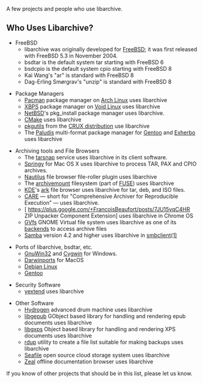 A few projects and people who use libarchive.

== Who Uses Libarchive? ==

* FreeBSD
** libarchive was originally developed for [http://freebsd.org/ FreeBSD]; it was first released with FreeBSD 5.3 in November 2004.
** bsdtar is the default system tar starting with FreeBSD 6
** bsdcpio is the default system cpio starting with FreeBSD 8
** Kai Wang's "ar" is standard with FreeBSD 8
** Dag-Erling Smørgrav's "unzip" is standard with FreeBSD 8

* Package Managers
** [http://www.archlinux.org/pacman/ Pacman] package manager on [http://www.archlinux.org/ Arch Linux] uses libarchive
** [http://xtraeme.github.io/xbps XBPS] package manager on [http://www.voidlinux.eu/ Void Linux] uses libarchive
** [http://www.netbsd.org/ NetBSD]'s pkg_install package manager uses libarchive.
** [http://cmake.org/ CMake] uses libarchive
** [http://crux.nu/gitweb/?p=tools/pkgutils.git pkgutils] from the [http://crux.nu/ CRUX distribution] use libarchive
** The [http://paludis.pioto.org/ Paludis] multi-format package manager for [http://www.gentoo.org/ Gentoo] and [http://www.exherbo.org/ Exherbo] uses libarchive

* Archiving tools and File Browsers
** The [http://www.tarsnap.com/ tarsnap] service uses libarchive in its client software.
** [http://www.springyarchiver.com Springy] for Mac OS X uses libarchive to process TAR, PAX and CPIO archives.
** [http://projects.gnome.org/nautilus/ Nautilus] file browser file-roller plugin uses libarchive
** The [http://www.cybernoia.de/software/archivemount/ archivemount] filesystem (part of [http://fuse.sourceforge.net/ FUSE]) uses libarchive
** [http://kde.org/ KDE]'s [http://utils.kde.org/projects/ark/ ark] file browser uses libarchive for tar, deb, and ISO files.
** [http://reproducible.io/ CARE] — short for "Comprehensive Archiver for Reproducible Execution" — uses libarchive.
** [ https://plus.google.com/+FrancoisBeaufort/posts/7JU15yqC4HR ZIP Unpacker Component Extension] uses libarchive in Chrome OS
** [https://wiki.gnome.org/Projects/gvfs GVfs] GNOME Virtual file system uses libarchive as one of its [https://wiki.gnome.org/Projects/gvfs/backends backends] to access archive files
** [https://www.samba.org/ Samba] version 4.2 and higher uses libarchive in [https://www.samba.org/samba/docs/man/manpages/smbclient.1.html smbclient(1)]

* Ports of libarchive, bsdtar, etc.
** [http://gnuwin32.sourceforge.net/ GnuWin32] and [http://cygwin.org/ Cygwin] for Windows.
** [http://libarchive.darwinports.com/ Darwinports] for MacOS
** [http://packages.qa.debian.org/liba/libarchive.html Debian Linux]
** [http://packages.gentoo.org/package/app-arch/libarchive Gentoo]

* Security Software
** [https://github.com/BayshoreNetworks/yextend yextend] uses libarchive

* Other Software
** [http://www.hydrogen-music.org/ Hydrogen] advanced drum machine uses libarchive
** [https://github.com/danigm/libgepub libgepub] GObject based library for handling and rendering epub documents uses libarchive
** [https://wiki.gnome.org/Projects/libgxps libgxps] Object based library for handling and rendering XPS documents uses libarchive
** [https://github.com/miekg/rdup/ rdup] utility to create a file list suitable for making backups uses libarchive
** [https://github.com/haiwen/seafile/ Seafile] open source cloud storage system uses libarchive
** [https://zealdocs.org/ Zeal] offline documentation browser uses libarchive

If you know of other projects that should be in this list, please let us know.